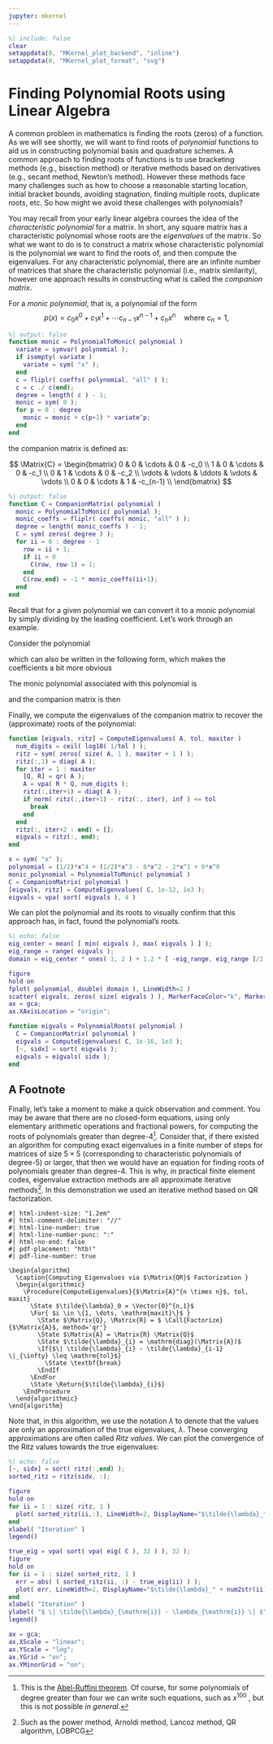 ```yaml
---
jupyter: mkernel
---
```


```matlab
%| include: false
clear
setappdata(0, "MKernel_plot_backend", "inline")
setappdata(0, "MKernel_plot_format", "svg")
```

# Finding Polynomial Roots using Linear Algebra
A common problem in mathematics is finding the roots (zeros) of a function.
As we will see shortly, we will want to find roots of *polynomial* functions to aid us in constructing polynomial basis and quadrature schemes.
A common approach to finding roots of functions is to use bracketing methods (e.g., bisection method) or iterative methods based on derivatives (e.g., secant method, Newton's method).
However these methods face many challenges such as how to choose a reasonable starting location, initial bracket bounds, avoiding stagnation, finding multiple roots, duplicate roots, etc.
So how might we avoid these challenges with polynomials?

You may recall from your early linear algebra courses the idea of the *characteristic polynomial* for a matrix.
In short, any square matrix has a characteristic polynomial whose roots are the *eigenvalues* of the matrix.
So what we want to do is to construct a matrix whose characteristic polynomial is the polynomial we want to find the roots of, and then compute the eigenvalues.
For any characteristic polynomial, there are an infinite number of matrices that share the characteristic polynomial (i.e., matrix similarity), however one approach results in constructing what is called the *companion matrix*.

For a *monic polynomial*, that is, a polynomial of the form
$$
p(x) = c_0 x^0 + c_1 x^1 + \cdots c_{n-1} x^{n-1} + c_n x^n \quad \mathrm{where} \ c_n = 1,
$$

```matlab
%| output: false
function monic = PolynomialToMonic( polynomial )
  variate = symvar( polynomial );
  if isempty( variate )
    variate = sym( "x" );
  end
  c = fliplr( coeffs( polynomial, "all" ) );
  c = c ./ c(end);
  degree = length( c ) - 1;
  monic = sym( 0 );
  for p = 0 : degree
    monic = monic + c(p+1) * variate^p;
  end
end
```

the companion matrix is defined as:

$$
\Matrix{C} =
\begin{bmatrix}
    0      & 0      & \cdots & 0      & -c_0     \\
    1      & 0      & \cdots & 0      & -c_1     \\
    0      & 1      & \cdots & 0      & -c_2     \\
    \vdots & \vdots & \ddots & \vdots & \vdots   \\
    0      & 0      & \cdots & 1      & -c_{n-1} \\
\end{bmatrix}
$$

```matlab
%| output: false
function C = CompanionMatrix( polynomial )
  monic = PolynomialToMonic( polynomial );
  monic_coeffs = fliplr( coeffs( monic, "all" ) );
  degree = length( monic_coeffs ) - 1;
  C = sym( zeros( degree ) );
  for ii = 0 : degree - 1
    row = ii + 1;
    if ii > 0
      C(row, row-1) = 1;
    end
    C(row,end) = -1 * monic_coeffs(ii+1);
  end
end
```

Recall that for a given polynomial we can convert it to a monic polynomial by simply dividing by the leading coefficient.
Let's work through an example.

Consider the polynomial
```{=latex}
\begin{equation}
    p(x) = \frac{x^4}{2} + \frac{x^3}{2} - 6x^2 - 2x + 6
\end{equation}
```

which can also be written in the following form, which makes the coefficients a bit more obvious

```{=latex}
\begin{equation}
    p(x) = \frac{1}{2}x^4 + \frac{1}{2}x^3 - 6x^2 - 2x^1 + 6x^0
\end{equation}
```

The monic polynomial associated with this polynomial is

```{=latex}
\begin{equation}
    p(x) = 1x^4 + 1x^3 - 12x^2 - 4x^1 + 12x^0
\end{equation}
```

and the companion matrix is then

```{=latex}
\begin{equation}
    \Matrix{C} =
    \begin{bmatrix}
        0 & 0 & 0 & -12 \\
        1 & 0 & 0 &   4 \\
        0 & 1 & 0 &  12 \\
        0 & 0 & 1 &  -1 \\
    \end{bmatrix}
\end{equation}
```

Finally, we compute the eigenvalues of the companion matrix to recover the (approximate) roots of the polynomial:

```{=latex}
\begin{equation*}
    \lambda( \Matrix{C} ) \approx [ -3.70928, -1.19394, 0.903212, 3]
\end{equation*}
```

```matlab
function [eigvals, ritz] = ComputeEigenvalues( A, tol, maxiter )
  num_digits = ceil( log10( 1/tol ) );
  ritz = sym( zeros( size( A, 1 ), maxiter + 1 ) );
  ritz(:,1) = diag( A );
  for iter = 1 : maxiter
    [Q, R] = qr( A );
    A = vpa( R * Q, num_digits );
    ritz(:,iter+1) = diag( A );
    if norm( ritz(:,iter+1) - ritz(:, iter), inf ) <= tol
      break
    end
  end
  ritz(:, iter+2 : end) = [];
  eigvals = ritz(:, end);
end
```

```matlab
x = sym( "x" );
polynomial = (1/2)*x^4 + (1/2)*x^3 - 6*x^2 - 2*x^1 + 6*x^0
monic_polynomial = PolynomialToMonic( polynomial )
C = CompanionMatrix( polynomial )
[eigvals, ritz] = ComputeEigenvalues( C, 1e-12, 1e3 );
eigvals = vpa( sort( eigvals ), 4 )
```

We can plot the polynomial and its roots to visually confirm that this approach has, in fact, found the polynomial's roots.

```matlab
%| echo: false
eig_center = mean( [ min( eigvals ), max( eigvals ) ] );
eig_range = range( eigvals );
domain = eig_center * ones( 1, 2 ) + 1.2 * [ -eig_range, eig_range ]/2;

figure
hold on
fplot( polynomial, double( domain ), LineWidth=2 )
scatter( eigvals, zeros( size( eigvals ) ), MarkerFaceColor="k", MarkerEdgeColor="k" )
ax = gca;
ax.XAxisLocation = "origin";
```

```matlab
function eigvals = PolynomialRoots( polynomial )
  C = CompanionMatrix( polynomial )
  eigvals = ComputeEigenvalues( C, 1e-16, 1e3 );
  [~, sidx] = sort( eigvals );
  eigvals = eigvals( sidx );
end
```

## A Footnote

Finally, let's take a moment to make a quick observation and comment.
You may be aware that there are no closed-form equations, using only elementary arithmetic operations and fractional powers, for computing the roots of polynomials greater than degree-4[^1].
Consider that, if there existed an algorithm for computing exact eigenvalues in a finite number of steps for matrices of size $5\times5$ (corresponding to characteristic polynomials of degree-5) or larger, that then we would have an equation for finding roots of polynomials greater than degree-4.
This is why, in practical finite element codes, eigenvalue extraction methods are all approximate iterative methods[^2].
In this demonstration we used an iterative method based on QR factorization.

```pseudocode
#| html-indent-size: "1.2em"
#| html-comment-delimiter: "//"
#| html-line-number: true
#| html-line-number-punc: ":"
#| html-no-end: false
#| pdf-placement: "htb!"
#| pdf-line-number: true

\begin{algorithm}
  \caption{Computing Eigenvalues via $\Matrix{QR}$ Factorization }
  \begin{algorithmic}
    \Procedure{ComputeEigenvalues}{$\Matrix{A}^{n \times n}$, tol, maxit}
      \State $\tilde{\lambda}_0 = \Vector{0}^{n,1}$
      \For{ $i \in \{1, \dots, \mathrm{maxit}\}$ }
        \State $\Matrix{Q}, \Matrix{R} = $ \Call{Factorize}{$\Matrix{A}$, method='qr'}
        \State $\Matrix{A} = \Matrix{R} \Matrix{Q}$
        \State $\tilde{\lambda}_{i} = \mathrm{diag}(\Matrix{A})$
        \If{$\| \tilde{\lambda}_{i} - \tilde{\lambda}_{i-1} \|_{\infty} \leq \mathrm{tol}$}
          \State \textbf{break}
        \EndIf
      \EndFor
      \State \Return{$\tilde{\lambda}_{i}$}
    \EndProcedure
  \end{algorithmic}
\end{algorithm}
```

Note that, in this algorithm, we use the notation $\tilde{\lambda}$ to denote that the values are only an approximation of the true eigenvalues, $\lambda$.
These converging approximations are often called *Ritz values*.
We can plot the convergence of the Ritz values towards the true eigenvalues:

```matlab
%| echo: false
[~, sidx] = sort( ritz(:,end) );
sorted_ritz = ritz(sidx, :);

figure
hold on
for ii = 1 : size( ritz, 1 )
  plot( sorted_ritz(ii,:), LineWidth=2, DisplayName="$\tilde{\lambda}_" + num2str(ii) + "$" )
end
xlabel( "Iteration" )
legend()

true_eig = vpa( sort( vpa( eig( C ), 32 ) ), 32 );
figure
hold on
for ii = 1 : size( sorted_ritz, 1 )
  err = abs( ( sorted_ritz(ii, :) - true_eig(ii) ) );
  plot( err, LineWidth=2, DisplayName="$\tilde{\lambda}_" + num2str(ii) + "$" )
end
xlabel( "Iteration" )
ylabel( "$ \| \tilde{\lambda}_{\mathrm{i}} - \lambda_{\mathrm{i}} \| $" )
legend()

ax = gca;
ax.XScale = "linear";
ax.YScale = "log";
ax.YGrid = "on";
ax.YMinorGrid = "on";
```

[^1]: This is the [Abel-Ruffini theorem](https://en.wikipedia.org/wiki/Abel%E2%80%93Ruffini_theorem).
Of course, for some polynomials of degree greater than four we can write such equations, such as $x^{100}$ , but this is not possible *in general*.
[^2]:  Such as the power method, Arnoldi method, Lancoz method, QR algorithm, LOBPCG